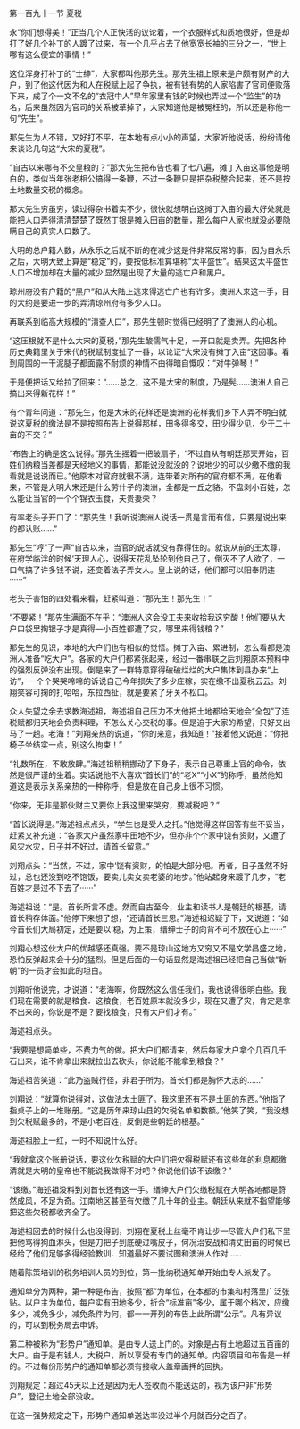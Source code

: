 

第一百九十一节 夏税

永“你们想得美！”正当几个人正快活的议论着，一个衣服样式和质地很好，但是却打了好几个补丁的人踱了过来，有一个几乎占去了他宽宽长袖的三分之一，“世上哪有这么便宜的事情！”

这位浑身打补丁的“士绅”，大家都叫他那先生。那先生祖上原来是户颇有财产的大户，到了他这代因为和人在税赋上起了争执，被有钱有势的人家陷害了官司便败落下来，成了个一文不名的“衣冠中人”早年家里有钱的时候也弄过一个“监生”的功名，后来虽然因为官司的关系被革掉了，大家知道他是被冤枉的，所以还是称他一句“先生”。

那先生为人不错，又好打不平，在本地有点小小的声望，大家听他说话，纷纷请他来谈论几句这“大宋的夏税”。

“自古以来哪有不交皇粮的？”那大先生把布告也看了七八遍，摊丁入亩这事他是明白的，类似当年张老相公搞得一条鞭，不过一条鞭只是把杂税整合起来，还不是按土地数量交税的概念。

那大先生穷虽穷，读过得杂书着实不少，很快就想明白这摊丁入亩的最大好处就是能把人口弄得清清楚楚了既然丁银是摊入田亩的数量，那么每户人家也就没必要隐瞒自己的真实人口数了。

大明的总户籍人数，从永乐之后就不断的在减少这是件非常反常的事，因为自永乐之后，大明大致上算是“稳定”的，要按低标准算堪称“太平盛世”。结果这太平盛世人口不增加却在大量的减少′显然是出现了大量的逃亡户和黑户。

琼州府没有户籍的“黑户”和从大陆上逃来得逃亡户也有许多。澳洲人来这一手，目的大约是要进一步的弄清琼州府有多少人口。

再联系到临高大规模的“清查人口”，那先生顿时觉得已经明了了澳洲人的心机。

“这压根就不是什么大宋的夏税，”那先生酸儒气十足，一开口就是卖弄。先把各种历史典籍里关于宋代的税赋制度扯了一番，以论证“大宋没有摊丁入亩”这回事。看到周围的一干泥腿子都面露不耐烦的神情不由得暗自慨叹：“对牛弹琴！”

于是便把话又给拉了回来：“……总之，这不是大宋的制度，乃是髡……澳洲人自己搞出来得新花样！”

有个青年问道：“那先生，他是大宋的花样还是澳洲的花样我们乡下人弄不明白就说这夏税的缴法是不是按照布告上说得那样，田多得多交，田少得少见，少于二十亩的不交？”

“布告上的确是这么说得。”那先生摇着一把破扇子，“不过自从有朝廷那天开始，百姓们纳粮当差都是天经地义的事情，那能说没就没的？说地少的可以少缴不缴的我看就是说说而已。”他原本对官府就很不满，连带着对所有的官府都不满，在他看来，不管是大明大宋还是什么劳什子的澳洲，全都是一丘之貉。不盘剥小百姓，怎么能让当官的一个个锦衣玉食，夫贵妻荣？

有率老头子开口了：“那先生！我听说澳洲人说话一贯是言而有信，只要是说出来的都认账……”

那先生“哼”了一声“自古以来，当官的说话就没有靠得住的。就说从前的王太尊，在府学临泮的时候‘天理人心，说得天花乱坠轮到他自己了，倒灭不了人欲了，一口气搞了许多钱不说，还变着法子弄女人。皇上说的话，他们都可以阳奉阴违······”

老头子害怕的四处看来看，赶紧叫道：“那先生！那先生！”

“不要紧！”那先生满面不在乎：“澳洲人这会没工夫来收拾我这穷酸！他们要从大户口袋里掏银子才是真得—小百姓都遭了灾，哪里来得钱粮？”

那先生的见识，本地的大户们也有相似的觉悟。摊丁入亩、累进制，怎么看都是澳洲人准备“吃大户”。各家的大户们都紧张起来，经过一番串联之后刘翔原本预料中的强烈反弹没有出现。倒是来了一群特意穿得破破烂烂的大户集体到县办来“上访”，一个个哭哭啼啼的诉说自己今年损失了多少庄稼，实在缴不出夏税云云。刘翔笑容可掬的打哈哈，东拉西扯，就是要紧了牙关不松口。

众人失望之余去求教海述祖，海述祖自己压力不大他把土地都给天地会“全包”了连税赋都归天地会负责料理，不怎么关心交税的事。但是迫于大家的希望，只好又出马了一趟。老海！”刘翔亲热的说道，“你的来意，我知道！”接着他又说道：“你把椅子坐结实一点，别这么拘束！”

“礼数所在，不敢放肆。”海述祖稍稍挪动了下身子，表示自己尊重上官的命令，依然是很严谨的坐着。实话说他不大喜欢“首长们”的“老X”“小X”的称呼，虽然他知道这是表示关系亲热的一种称呼，但是放在自己身上很不习惯。

“你来，无非是那伙财主又要你上我这里来哭穷，要减税吧？”

“首长说得是。”海述祖点点头，“学生也是受人之托。”他觉得这样回答有些不妥当，赶紧又补充道：“各家大户虽然家中田地不少，但亦非个个家中饶有资财，又遭了风灾水灾，日子并不好过，请首长留意。”

刘翔点头：“当然，不过，家中‘饶有资财，的怕是大部分吧。再者，日子虽然不好过，总也还没到吃不饱饭，要卖儿卖女卖老婆的地步。”他站起身来踱了几步，“老百姓才是过不下去了······”

海述祖说：“是。首长所言不虚。然而自古至今，业主和读书人是朝廷的根基，请首长稍存体面。”他停下来想了想，“还请首长三思。”海述祖迟疑了下，又说道：“如今首长们大局初定，还是要以‘稳，为上策，缙绅士子的向背不可不放在心上······”

刘翔心想这伙大户的优越感还真强。要不是琼山这地方又穷又不是文学昌盛之地，恐怕反弹起来会十分的猛烈。但是后面的一句话显然是海述祖已经把自己当做“新朝”的一员才会如此的坦白。

刘翔听他说完，才说道：“老海啊，你既然这么信任我们，我也说得很明白些。我们现在需要的就是粮食．这粮食，老百姓原本就没多少，现在又遭了灾，肯定是拿不出来的，你说是不是？要找粮食，只有大户们才有。”

海述祖点头。

“我要是想简单些，不费力气的做。把大户们都请来，然后每家大户拿个几百几千石出来，谁不肯拿出来就拉出去砍头，你说能不能拿到粮食？”

海述祖苦笑道：“此乃盗贼行径，非君子所为。首长们都是胸怀大志的……”

刘翔说：“就算你说得对，这做法太土匪了。我这里还有不是土匪的东西。”他指了指桌子上的一堆账册。“这是历年来琼山县的欠税名单和数额。”他笑了笑，“我没想到欠税赋最多的，不是小老百姓，反倒是些朝廷的根基。”

海述祖脸上一红，一时不知说什么好。

“我就拿这个账册说话，要这伙欠税赋的大户们把欠得税赋还有这些年的利息都缴清就是大明的皇帝也不能说我做得不对吧？你说他们该不该缴？”

“该缴。”海述祖没料到刘首长还有这一手。缙绅大户们欠缴税赋在大明各地都是蔚然成风，不足为奇。江南地区甚至有欠缴了几十年的业主。朝廷从来就不指望能够把这些欠税都收齐全了。

海述祖回去的时候什么也没得到，刘翔在夏税上丝毫不肯让步—尽管大户们私下里把他骂得狗血淋头，但是刀把子到底硬过嘴皮子，何况治安战和清丈田亩的时候已经给了他们足够多得经验教训．知道最好不要试图和澳洲人作对……

随着陈策培训的税务培训人员的到位，第一批纳税通知单开始由专人派发了。

通知单分为两种，第一种是布告，按照“都”为单位，在本都的市集和村落里广泛张贴。以户主为单位，每户实有田地多少，折合“标准亩”多少，属于哪个档次，应缴多少，减免多少，减免条件为何，都一一开列的布告上此所谓“公示”。凡有异议的，可以到税务局去申诉。

第二种被称为“形势户”通知单。是由专人送上门的。对象是占有土地超过五百亩的大户。由于是有钱人，大税户，所以享受有专门的通知单。内容项目和布告是一样的。不过每份形势户的通知单都必须有接收人盖章画押的回执。

刘翔规定：超过45天以上还是因为无人签收而不能送达的，视为该户非“形势户”，登记土地全部没收。

在这一强势规定之下，形势户通知单送达率没过半个月就百分之百了。

